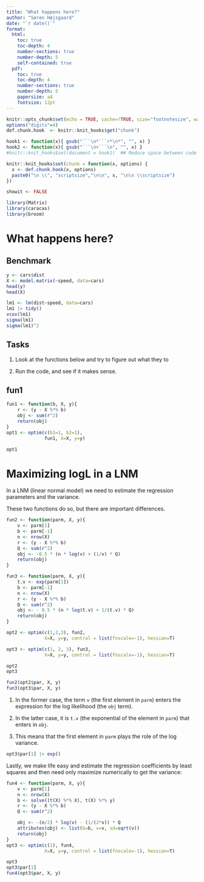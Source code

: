 ```yaml
---
title: "What happens here?"
author: "Søren Højsgaard"
date: "`r date()`"
format: 
  html:
    toc: true
    toc-depth: 4
    number-sections: true
    number-depth: 5
    self-contained: true
  pdf: 
    toc: true
    toc-depth: 4
    number-sections: true
    number-depth: 5
    papersize: a4
    fontsize: 12pt
---
```


\def\transp{^\top}
\def\inv{^{-1}}
\def\E{\mathbb{E}}
\def\EE{\mathbb{E}}
\def\Var{\mathbb{V}\text{ar}}
\def\Cov{\mathbb{C}\text{ov}}
\def\Corr{\mathbb{C}\text{orr}}

```r
knitr::opts_chunk$set(echo = TRUE, cache=!TRUE, size="footnotesize", warning = FALSE, message = FALSE, fig.height=2.5)
options("digits"=4)
def.chunk.hook  <- knitr::knit_hooks$get("chunk")

hook1 <- function(x){ gsub("```\n*```r*\n*", "", x) }
hook2 <- function(x){ gsub("```\n+```\n", "", x) }
#knitr::knit_hooks$set(document = hook1)  ## Reduce space between code and output

knitr::knit_hooks$set(chunk = function(x, options) {
  x <- def.chunk.hook(x, options)
  paste0("\n \\", "scriptsize","\n\n", x, "\n\n \\scriptsize")
})

showit <- FALSE
```

```r
library(Matrix)
library(caracas)
library(broom)
```

# What happens here?

## Benchmark

```r
y <- cars$dist
X <- model.matrix(~speed, data=cars)
head(y)
head(X)

lm1 <- lm(dist~speed, data=cars)
lm1 |> tidy()
vcov(lm1)
sigma(lm1)
sigma(lm1)^2
```

## Tasks

1. Look at the functions below and try to figure out what they to 

1. Run the code, and see if it makes sense. 

## fun1

```r
fun1 <- function(b, X, y){
    r <- (y - X %*% b)
    obj <- sum(r^2)
    return(obj)
}
opt1 <- optim(c(b1=1, b2=1),
              fun1, X=X, y=y)
```


```r
opt1
```



# Maximizing logL in a LNM

In a LNM (linear normal model) we need to estimate the regression parameters and the variance. 

These two functions do so, but there are important differences.


```r
fun2 <- function(parm, X, y){
    v <- parm[1]
    b <- parm[-1]
    n <- nrow(X)
    r <- (y - X %*% b)
    Q <- sum(r^2)
    obj <- -0.5 * (n * log(v) + (1/v) * Q)    
    return(obj)
}

fun3 <- function(parm, X, y){
    t.v <- exp(parm[1])
    b <- parm[-1] 
    n <- nrow(X)
    r <- (y - X %*% b)
    Q <- sum(r^2)
    obj <- - 0.5 * (n * log(t.v) + 1/(t.v) * Q)
    return(obj)
}
```

```r
opt2 <- optim(c(1,2,3), fun2,
              X=X, y=y, control = list(fnscale=-1), hessian=T)

opt3 <- optim(c(1, 2, 3), fun3,
              X=X, y=y, control = list(fnscale=-1), hessian=T)
```

```r
opt2
opt3

fun2(opt2$par, X, y)
fun3(opt3$par, X, y)
```

1. In the former case, the term `v` (the first element in `parm`)
   enters the expression for the log likelihood (the `obj` term).

1. In the latter case, it is `t.v` (the exponential of the element in
   `parm`) that enters in `obj`.

1. This means that the first element in `parm` plays the role of the
   log variance.

```r
opt3$par[1] |> exp()
```


Lastly, we make life easy and estimate the regression coefficients by
least squares and then need only maximize numerically to get the
variance:

```r
fun4 <- function(parm, X, y){
    v <- parm[1]
    n <- nrow(X)
    b <- solve((t(X) %*% X), t(X) %*% y)
    r <- (y - X %*% b)
    Q <- sum(r^2)

    obj <- -(n/2) * log(v) - (1/(2*v)) * Q    
    attributes(obj) <- list(b=b, v=v, sd=sqrt(v))
    return(obj)
}
opt3 <- optim(c(1), fun4,
              X=X, y=y, control = list(fnscale=-1), hessian=T)
```

```r
opt3
opt3$par[1]
fun4(opt3$par, X, y)
```

